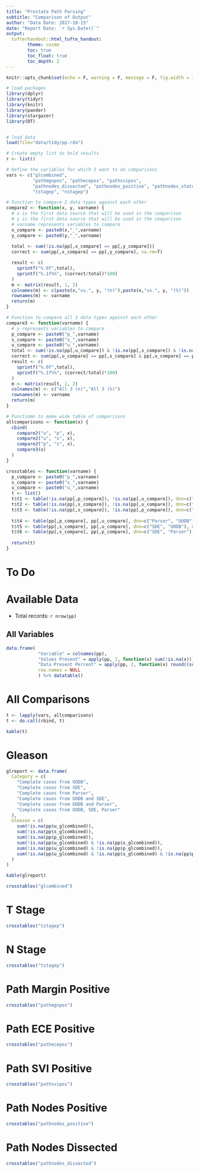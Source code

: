 ```yaml
---
title: "Prostate Path Parsing"
subtitle: "Comparison of Output"
author: "Data Date: 2017-10-15"
date: "Report Date: `r Sys.Date()`"
output: 
  tufterhandout::html_tufte_handout:
        theme: cosmo
        toc: true
        toc_float: true
        toc_depth: 2
---
```


```r
knitr::opts_chunk$set(echo = F, warning = F, message = F, fig.width = 12, cache = F)
```


```r
# load packages
library(dplyr)
library(tidyr)
library(knitr)
library(pander)
library(stargazer)
library(DT)


# load data
load(file="data/tidy/pp.rda")

# Create empty list to hold results
r <- list()

# Define the variables for which I want to do comparisons
vars <- c("glcombined", 
          "pathmgnpos", "pathecepos", "pathsvipos", 
          "pathnodes_dissected", "pathnodes_positive", "pathnodes_status",
          "tstagep", "nstagep")
```


```r
# Function to compare 2 data types against each other
compare2 <- function(x, y, varname) {
  # x is the first data source that will be used in the comparison
  # y is the first data source that will be used in the comparison
  # varname represents variables to compare
  x_compare <- paste0(x,"_",varname)
  y_compare <- paste0(y,"_",varname)
  
  total <- sum(!is.na(pp[,x_compare] == pp[,y_compare]))
  correct <- sum(pp[,x_compare] == pp[,y_compare], na.rm=T)

  result <- c(
    sprintf("%.0f",total), 
    sprintf("%.1f%%", (correct/total)*100)
  )
  m <- matrix(result, 1, 2)
  colnames(m) <- c(paste(x,"vs.", y, "(n)"),paste(x,"vs.", y, "(%)"))
  rownames(m) <- varname
  return(m)
}

# Function to compare all 3 data types against each other
compare3 <- function(varname) {
  # y represents variables to compare
  p_compare <- paste0("p_",varname)
  s_compare <- paste0("s_",varname)
  u_compare <- paste0("u_",varname)
  total <- sum(!is.na(pp[,u_compare]) & !is.na(pp[,s_compare]) & !is.na(pp[,p_compare]))
  correct <- sum(pp[,u_compare] == pp[,s_compare] & pp[,u_compare] == pp[,p_compare], na.rm = T)
  result <- c(
    sprintf("%.0f",total), 
    sprintf("%.1f%%", (correct/total)*100)
  )
  m <- matrix(result, 1, 2)
  colnames(m) <- c("All 3 (n)","All 3 (%)")
  rownames(m) <- varname
  return(m)
}

# Functiomn to make wide table of comparisons
allcomparisons <- function(x) {
  cbind(
    compare2("u", "p", x),
    compare2("u", "s", x),
    compare2("p", "s", x),
    compare3(x)
  )  
}

crosstables <- function(varname) {
  p_compare <- paste0("p_",varname)
  s_compare <- paste0("s_",varname)
  u_compare <- paste0("u_",varname)
  t <- list()
  t$t1 <- table(!is.na(pp[,p_compare]), !is.na(pp[,u_compare]), dnn=c("Parser", "UODB"))
  t$t2 <- table(!is.na(pp[,s_compare]), !is.na(pp[,u_compare]), dnn=c("SDE", "UODB"))
  t$t3 <- table(!is.na(pp[,s_compare]), !is.na(pp[,p_compare]), dnn=c("SDE", "Parser"))
  
  t$t4 <- table(pp[,p_compare], pp[,u_compare], dnn=c("Parser", "UODB"), useNA = "always")
  t$t5 <- table(pp[,s_compare], pp[,u_compare], dnn=c("SDE", "UODB"), useNA = "always")
  t$t6 <- table(pp[,s_compare], pp[,p_compare], dnn=c("SDE", "Parser"), useNA = "always")  
  
  return(t)
}

```
# To Do

# Available Data

- Total records: `r nrow(pp)`

## All Variables
```r
data.frame(
            "Variable" = colnames(pp),
            "Values Present" = apply(pp, 2, function(x) sum(!is.na(x))),
            "Data Present Percent" = apply(pp, 2, function(x) round((sum(!is.na(x))/nrow(pp))*100,2)),
            row.names = NULL
            ) %>% datatable()
```

# All Comparisons
```r


t <- lapply(vars, allcomparisons)
t <- do.call(rbind, t)

kable(t)
```

# Gleason
```r
glreport <- data.frame(
  Category = c(
    "Complete cases from UODB", 
    "Complete cases from SDE",
    "Complete cases from Parser",
    "Complete cases from UODB and SDE",
    "Complete cases from UODB and Parser",
    "Complete cases from UODB, SDE, Parser"
  ),
  Gleason = c(
    sum(!is.na(pp$u_glcombined)),
    sum(!is.na(pp$s_glcombined)),
    sum(!is.na(pp$p_glcombined)),
    sum(!is.na(pp$u_glcombined) & !is.na(pp$s_glcombined)),
    sum(!is.na(pp$u_glcombined) & !is.na(pp$p_glcombined)),
    sum(!is.na(pp$u_glcombined) & !is.na(pp$s_glcombined) & !is.na(pp$p_glcombined))
  )
)

kable(glreport)

crosstables("glcombined")
```

# T Stage
```r
crosstables("tstagep")
```

# N Stage
```r
crosstables("tstagep")
```

# Path Margin Positive
```r
crosstables("pathmgnpos")
```

# Path ECE Positive
```r
crosstables("pathecepos")
```

# Path SVI Positive
```r
crosstables("pathsvipos")
```

# Path Nodes Positive
```r
crosstables("pathnodes_positive")
```

# Path Nodes Dissected
```r
crosstables("pathnodes_dissected")
```
